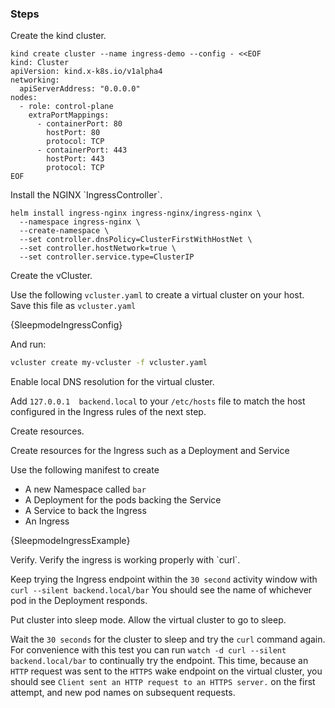 
### Steps
<Flow id="sleepmode-ingress-example">
<Step>

Create the kind cluster.

```shell title="create kind cluster"
kind create cluster --name ingress-demo --config - <<EOF
kind: Cluster
apiVersion: kind.x-k8s.io/v1alpha4
networking:
  apiServerAddress: "0.0.0.0"
nodes:
  - role: control-plane
    extraPortMappings:
      - containerPort: 80
        hostPort: 80
        protocol: TCP
      - containerPort: 443
        hostPort: 443
        protocol: TCP
EOF
```
</Step>

<Step>
Install the NGINX `IngressController`.

```shell title="install ingress controller"
helm install ingress-nginx ingress-nginx/ingress-nginx \
  --namespace ingress-nginx \
  --create-namespace \
  --set controller.dnsPolicy=ClusterFirstWithHostNet \
  --set controller.hostNetwork=true \
  --set controller.service.type=ClusterIP
````
</Step>

<Step>
Create the vCluster.

Use the following `vcluster.yaml` to create a virtual cluster on your host.  Save this file as `vcluster.yaml`

<CodeBlock title="vCluster config for auto sleep" language="yaml">{SleepmodeIngressConfig}</CodeBlock>

And run:

```bash title="Create vCluster with autoSleep config"
vcluster create my-vcluster -f vcluster.yaml
```
</Step>

<Step>
Enable local DNS resolution for the virtual cluster.

Add `127.0.0.1 	backend.local` to your `/etc/hosts` file to match the host configured in the Ingress rules of the next
step.
</Step>

<Step>
Create resources.

Create resources for the Ingress such as a Deployment and Service

Use the following manifest to create

 - A new Namespace called `bar`
 - A Deployment for the pods backing the Service
 - A Service to back the Ingress
 - An Ingress

<CodeBlock title="example deployments" language="yaml">{SleepmodeIngressExample}</CodeBlock>
</Step>

<Step>
Verify.
Verify the ingress is working properly with `curl`.

Keep trying the Ingress endpoint within the `30 second` activity window with `curl --silent backend.local/bar` You
should see the name of whichever pod in the Deployment responds.
</Step>

<Step>
Put cluster into sleep mode.
Allow the virtual cluster to go to sleep.

Wait the `30 seconds` for the cluster to sleep and try the `curl` command again. For convenience with this test you can
run `watch -d curl --silent backend.local/bar` to continually try the endpoint. This time, because an `HTTP` request was
sent to the `HTTPS` wake endpoint on the virtual cluster, you should see `Client sent an HTTP request to an HTTPS server.`
on the first attempt, and new pod names on subsequent requests.
</Step>

</Flow>
